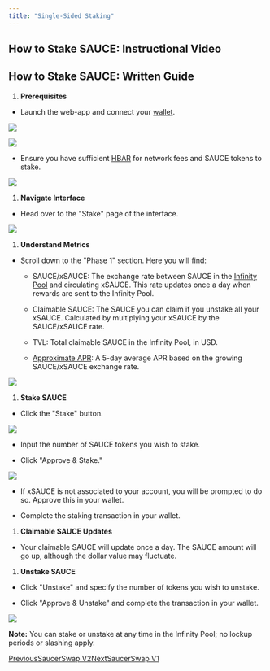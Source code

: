 ```yaml
---
title: "Single-Sided Staking"
---
```




## How to Stake SAUCE: Instructional Video

## How to Stake SAUCE: Written Guide

1. **Prerequisites**

* Launch the web-app and connect your [wallet](/get-started/hedera-guide/create-hedera-wallet).

![](/images/get-started/saucerswap-tutorials/files%2Fv0%2Fb%2Fgitbook-x-prod.appspot.com%2Fo%2Fspaces%252F5hXF6kx1TaOoCMAhLCv3%252Fuploads%252FtM3KPVclTUXsiGglf1QW%252FConnect%2520Wallet.png)

<Frame caption="HashPack was used in this example.">
  <img src="/images/get-started/saucerswap-tutorials/files%2Fv0%2Fb%2Fgitbook-x-prod.appspot.com%2Fo%2Fspaces%252F5hXF6kx1TaOoCMAhLCv3%252Fuploads%252FOemNNV6QmjyWDP1OztL0%252FConnect%2520Wallet%25202.png" />
</Frame>

* Ensure you have sufficient [HBAR](/get-started/hedera-guide/get-hbar) for network fees and SAUCE tokens to stake.

![](/images/get-started/saucerswap-tutorials/files%2Fv0%2Fb%2Fgitbook-x-prod.appspot.com%2Fo%2Fspaces%252F5hXF6kx1TaOoCMAhLCv3%252Fuploads%252FwelOQuWpsuR89dXi55F8%252FPortfolio%2520-%2520Tokens.png)

1. **Navigate Interface**

* Head over to the "Stake" page of the interface.

![](/images/get-started/saucerswap-tutorials/files%2Fv0%2Fb%2Fgitbook-x-prod.appspot.com%2Fo%2Fspaces%252F5hXF6kx1TaOoCMAhLCv3%252Fuploads%252Fr4jKM4gPlbcNGKz5eCnD%252FScreenshot%25202023-10-29%2520at%25206.04.40%25E2%2580%25AFPM.png)

1. **Understand Metrics**

* Scroll down to the "Phase 1" section. Here you will find:

  * SAUCE/xSAUCE: The exchange rate between SAUCE in the [Infinity Pool](/protocol/single-sided-staking) and circulating xSAUCE. This rate updates once a day when rewards are sent to the Infinity Pool.

  * Claimable SAUCE: The SAUCE you can claim if you unstake all your xSAUCE. Calculated by multiplying your xSAUCE by the SAUCE/xSAUCE rate.

  * TVL: Total claimable SAUCE in the Infinity Pool, in USD.

  * [Approximate APR](/protocol/single-sided-staking#calculating-apr): A 5-day average APR based on the growing SAUCE/xSAUCE exchange rate.

![](/images/get-started/saucerswap-tutorials/files%2Fv0%2Fb%2Fgitbook-x-prod.appspot.com%2Fo%2Fspaces%252F5hXF6kx1TaOoCMAhLCv3%252Fuploads%252FPkkNztXXIiL1hz9s3LLH%252FScreenshot%25202023-10-29%2520at%25206.07.41%25E2%2580%25AFPM.png)

1. **Stake SAUCE**

* Click the "Stake" button.

![](/images/get-started/saucerswap-tutorials/files%2Fv0%2Fb%2Fgitbook-x-prod.appspot.com%2Fo%2Fspaces%252F5hXF6kx1TaOoCMAhLCv3%252Fuploads%252FBl2sjJPgmkcbGotiKEPC%252FScreenshot%25202023-10-29%2520at%25206.08.59%25E2%2580%25AFPM.png)

* Input the number of SAUCE tokens you wish to stake.

* Click "Approve & Stake."

![](/images/get-started/saucerswap-tutorials/files%2Fv0%2Fb%2Fgitbook-x-prod.appspot.com%2Fo%2Fspaces%252F5hXF6kx1TaOoCMAhLCv3%252Fuploads%252FCOQt8s8A8wjwlvql3Lne%252FScreenshot%25202023-10-29%2520at%25206.10.28%25E2%2580%25AFPM.png)

* If xSAUCE is not associated to your account, you will be prompted to do so. Approve this in your wallet.

* Complete the staking transaction in your wallet.

1. **Claimable SAUCE Updates**

* Your claimable SAUCE will update once a day. The SAUCE amount will go up, although the dollar value may fluctuate.

1. **Unstake SAUCE**

* Click "Unstake" and specify the number of tokens you wish to unstake.

* Click "Approve & Unstake" and complete the transaction in your wallet.

![](/images/get-started/saucerswap-tutorials/files%2Fv0%2Fb%2Fgitbook-x-prod.appspot.com%2Fo%2Fspaces%252F5hXF6kx1TaOoCMAhLCv3%252Fuploads%252FDl6TAIWaYGn6ajnUK6BY%252FScreenshot%25202023-10-29%2520at%25206.13.29%25E2%2580%25AFPM.png)

**Note:** You can stake or unstake at any time in the Infinity Pool; no lockup periods or slashing apply.

[PreviousSaucerSwap V2](/get-started/saucerswap-tutorials/liquidity/saucerswap-v2)[NextSaucerSwap V1](/protocol/saucerswap-v1)

